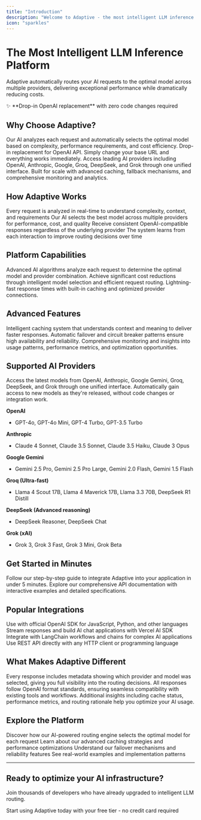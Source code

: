 ```yaml
---
title: "Introduction"
description: "Welcome to Adaptive - the most intelligent LLM inference platform designed for modern developers."
icon: "sparkles"
---
```


# The Most Intelligent LLM Inference Platform

Adaptive automatically routes your AI requests to the optimal model across multiple providers, delivering exceptional performance while dramatically reducing costs.

<Note>
✨ **Drop-in OpenAI replacement** with zero code changes required
</Note>

## Why Choose Adaptive?

<CardGroup cols={2}>
  <Card title="Intelligent Routing" icon="brain">
    Our AI analyzes each request and automatically selects the optimal model based on complexity, performance requirements, and cost efficiency.
  </Card>
  <Card title="Seamless Integration" icon="plug">
    Drop-in replacement for OpenAI API. Simply change your base URL and everything works immediately.
  </Card>
  <Card title="Multi-Provider Access" icon="network-wired">
    Access leading AI providers including OpenAI, Anthropic, Google, Groq, DeepSeek, and Grok through one unified interface.
  </Card>
  <Card title="Enterprise Ready" icon="shield-check">
    Built for scale with advanced caching, fallback mechanisms, and comprehensive monitoring and analytics.
  </Card>
</CardGroup>

## How Adaptive Works

<Steps>
  <Step title="Intelligent Analysis">
    Every request is analyzed in real-time to understand complexity, context, and requirements
  </Step>
  <Step title="Optimal Routing">
    Our AI selects the best model across multiple providers for performance, cost, and quality
  </Step>
  <Step title="Seamless Response">
    Receive consistent OpenAI-compatible responses regardless of the underlying provider
  </Step>
  <Step title="Continuous Learning">
    The system learns from each interaction to improve routing decisions over time
  </Step>
</Steps>

## Platform Capabilities

<CardGroup cols={3}>
  <Card title="Smart Routing" icon="route">
    Advanced AI algorithms analyze each request to determine the optimal model and provider combination.
  </Card>
  <Card title="Cost Optimization" icon="trending-down">
    Achieve significant cost reductions through intelligent model selection and efficient request routing.
  </Card>
  <Card title="Performance" icon="zap">
    Lightning-fast response times with built-in caching and optimized provider connections.
  </Card>
</CardGroup>

## Advanced Features

<CardGroup cols={3}>
  <Card title="Semantic Caching" icon="database">
    Intelligent caching system that understands context and meaning to deliver faster responses.
  </Card>
  <Card title="Provider Resiliency" icon="shield">
    Automatic failover and circuit breaker patterns ensure high availability and reliability.
  </Card>
  <Card title="Real-time Analytics" icon="chart-line">
    Comprehensive monitoring and insights into usage patterns, performance metrics, and optimization opportunities.
  </Card>
</CardGroup>

## Supported AI Providers

<CardGroup cols={2}>
  <Card title="Leading AI Models" icon="stars">
    Access the latest models from OpenAI, Anthropic, Google Gemini, Groq, DeepSeek, and Grok through one unified interface.
  </Card>
  <Card title="Always Up-to-Date" icon="refresh">
    Automatically gain access to new models as they're released, without code changes or integration work.
  </Card>
</CardGroup>

<Accordion title="View All Supported Models">

**OpenAI**
- GPT-4o, GPT-4o Mini, GPT-4 Turbo, GPT-3.5 Turbo

**Anthropic**  
- Claude 4 Sonnet, Claude 3.5 Sonnet, Claude 3.5 Haiku, Claude 3 Opus

**Google Gemini**
- Gemini 2.5 Pro, Gemini 2.5 Pro Large, Gemini 2.0 Flash, Gemini 1.5 Flash

**Groq (Ultra-fast)**
- Llama 4 Scout 17B, Llama 4 Maverick 17B, Llama 3.3 70B, DeepSeek R1 Distill

**DeepSeek (Advanced reasoning)**
- DeepSeek Reasoner, DeepSeek Chat

**Grok (xAI)**
- Grok 3, Grok 3 Fast, Grok 3 Mini, Grok Beta

</Accordion>

## Get Started in Minutes

<CardGroup cols={2}>
  <Card title="Quick Start Guide" icon="rocket" href="/quickstart">
    Follow our step-by-step guide to integrate Adaptive into your application in under 5 minutes.
  </Card>
  <Card title="API Reference" icon="book" href="/api-reference/chat-completions">
    Explore our comprehensive API documentation with interactive examples and detailed specifications.
  </Card>
</CardGroup>

## Popular Integrations

<CardGroup cols={2}>
  <Card title="OpenAI SDK" href="/integrations/openai-sdk" icon="code">
    Use with official OpenAI SDK for JavaScript, Python, and other languages
  </Card>
  <Card title="Vercel AI SDK" href="/integrations/vercel-ai-sdk" icon="nextjs">
    Stream responses and build AI chat applications with Vercel AI SDK
  </Card>
  <Card title="LangChain" href="/integrations/langchain" icon="link">
    Integrate with LangChain workflows and chains for complex AI applications
  </Card>
  <Card title="Direct API" href="/api-reference/chat-completions" icon="terminal">
    Use REST API directly with any HTTP client or programming language
  </Card>
</CardGroup>

## What Makes Adaptive Different

<CardGroup cols={3}>
  <Card title="Transparent Routing" icon="eye">
    Every response includes metadata showing which provider and model was selected, giving you full visibility into the routing decisions.
  </Card>
  <Card title="OpenAI Compatible" icon="check">
    All responses follow OpenAI format standards, ensuring seamless compatibility with existing tools and workflows.
  </Card>
  <Card title="Enhanced Metadata" icon="info">
    Additional insights including cache status, performance metrics, and routing rationale help you optimize your AI usage.
  </Card>
</CardGroup>

## Explore the Platform

<CardGroup cols={2}>
  <Card title="Intelligent Routing" icon="brain" href="/features/intelligent-routing">
    Discover how our AI-powered routing engine selects the optimal model for each request
  </Card>
  <Card title="Performance & Caching" icon="zap" href="/features/performance">
    Learn about our advanced caching strategies and performance optimizations
  </Card>
  <Card title="Provider Resiliency" icon="shield" href="/features/provider-resiliency">
    Understand our failover mechanisms and reliability features
  </Card>
  <Card title="Integration Examples" icon="code" href="/examples/basic-chat">
    See real-world examples and implementation patterns
  </Card>
</CardGroup>

---

## Ready to optimize your AI infrastructure?

Join thousands of developers who have already upgraded to intelligent LLM routing.

<Card title="Get Started Free" icon="rocket" href="https://llmadaptive.uk/signup">
  Start using Adaptive today with your free tier - no credit card required
</Card>